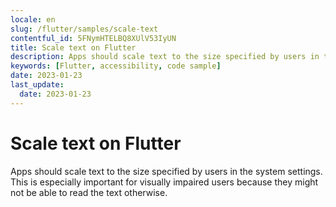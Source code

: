 ```yaml
---
locale: en
slug: /flutter/samples/scale-text
contentful_id: 5FNymHTELBQ8XUlV53IyUN
title: Scale text on Flutter
description: Apps should scale text to the size specified by users in the system settings.
keywords: [Flutter, accessibility, code sample]
date: 2023-01-23
last_update:
  date: 2023-01-23
---
```


# Scale text on Flutter

Apps should scale text to the size specified by users in the system settings. This is especially important for visually impaired users because they might not be able to read the text otherwise.

<CodeSample id="text-scale" framework="flutter" locale="en"/>
